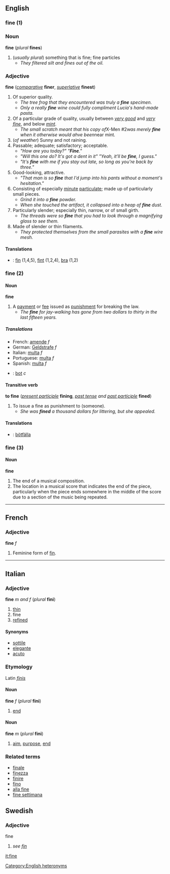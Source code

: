 ==English==
=== fine (1) ===
=== Noun ===
'''fine''' (''plural'' '''fines''')

<!-- is this for real? -->
# (''usually plural'') something that is fine; fine particles
#* ''They filtered silt and fines out of the oil.''

=== Adjective ===
'''fine''' (''[[comparative]]'' '''finer''', ''[[superlative]]'' '''finest''')

# Of superior quality.
#* ''The tree frog that they encountered was truly a '''fine''' specimen.''
#* ''Only a really '''fine''' wine could fully compliment Lucía's hand-made pasta.''
# Of a particular grade of quality, usually between ''[[very good]]'' and ''[[very fine]]'', and below ''[[mint]]''.
#* ''The small scratch meant that his copy of ''X-Men #2'' was merely '''''fine''''' when it otherwise would ahve been ''near mint''.''
# (''of weather'') Sunny and not raining.
# Passable; adequate; satisfactory; acceptable.
#* ''"How are you today?" "'''Fine'''."''
#* ''"Will this one do?  It's got a dent in it" "Yeah, it'll be '''fine''', I guess."''
#* ''"It's '''fine''' with me if you stay out late, so long as you're back by three."''
# Good-looking, attractive.
#* ''"That man is so '''fine''' that I'd jump into his pants without a moment's hesitation."''
# Consisting of especially [[minute]] [[particulate]]; made up of particularly small pieces.
#* ''Grind it into a '''fine''' powder.''
#* ''When she touched the artifact, it collapsed into a heap of '''fine''' dust.''
# Particularly slender; especially thin, narrow, or of small girth.
#* ''The threads were so '''fine''' that you had to look through a magnifying glass to see them.''
# Made of slender or thin filaments.
#* ''They protected themselves from the small parasites with a '''fine''' wire mesh.''


====Translations====
*{{sv}}: [[fin]] (1,4,5), [[fint]] (1,2,4), [[bra]] (1,2)

=== fine (2) ===
==== Noun ====
'''fine'''

# A [[payment]] or [[fee]] issued as [[punishment]] for breaking the law.
#* ''The '''fine''' for jay-walking has gone from two dollars to thirty in the last fifteen years.''

===== Translations =====
*French: [[amende]] ''f''
*German: [[Geldstrafe]] ''f''
*Italian: [[multa#Italian|multa]] ''f''
*Portuguese: [[multa#Portuguese|multa]] ''f''
*Spanish: [[multa#Spanish|multa]] ''f''
*{{sv}}: [[bot]] ''c''

==== Transitive verb ====
'''to fine''' (''[[present participle]]'' '''fining''', ''[[past tense]] and [[past participle]]'' '''fined''')

# To issue a fine as punishment to (someone).
#* ''She was '''fined''' a thousand dollars for littering, but she appealed.''

====Translations====
*{{sv}}: [[bötfälla]]

=== fine (3) ===
==== Noun ====
'''fine'''

# The end of a musical composition.
# The location in a musical score that indicates the end of the piece, particularly when the piece ends somewhere in the middle of the score due to a section of the music being repeated.

[[Category:English heteronyms]]

----

==French==
===Adjective===
'''fine''' ''f''

#Feminine form of [[fin]].

----
==Italian==
===Adjective===
'''fine''' ''m and f'' (''plural'' '''fini''')

#[[thin]]
#fine
#[[refined]]

====Synonyms====
*[[sottile]]
*[[elegante]]
*[[acuto]]

===Etymology===
Latin ''[[finis]]''

====Noun====
'''fine''' ''f'' (''plural'' '''fini''')

#[[end]]

====Noun====
'''fine''' ''m'' (''plural'' '''fini''')

#[[aim]], [[purpose]], [[end]]

===Related terms===
*[[finale]]
*[[finezza]]
*[[finire]]
*[[fino]]
*[[alla fine]]
*[[fine settimana]]

==Swedish==
===Adjective===
;fine
#''see [[fin]]''

[[it:fine]]